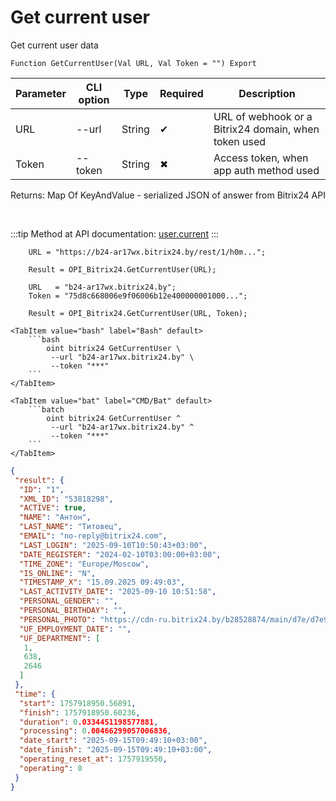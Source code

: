 ﻿---
sidebar_position: 1
description: Get current user and other functions to work with Bitrix24 in the Open Integration Package, a free open-source integration library for 1C:Enterprise 8, OneScript and CLI
keywords: [1C, 1С, 1С:Enterprise, 1С:Enterprise 8.3, API, Integration, Services, Exchange, OneScript, CLI, Bitrix24]
---


# Get current user
 Get current user data



`Function GetCurrentUser(Val URL, Val Token = "") Export`

  | Parameter | CLI option | Type | Required | Description |
  |-|-|-|-|-|
  | URL | --url | String | &#x2714; | URL of webhook or a Bitrix24 domain, when token used |
  | Token | --token | String | &#x2716; | Access token, when app auth method used |

  
  Returns:  Map Of KeyAndValue - serialized JSON of answer from Bitrix24 API

<br/>

:::tip
Method at API documentation: [user.current](https://dev.1c-bitrix.ru/rest_help/users/user_current.php)
:::
<br/>



```bsl title="1C:Enterprise/OneScript code example"
    URL = "https://b24-ar17wx.bitrix24.by/rest/1/h0m...";

    Result = OPI_Bitrix24.GetCurrentUser(URL);

    URL   = "b24-ar17wx.bitrix24.by";
    Token = "75d8c668006e9f06006b12e400000001000...";

    Result = OPI_Bitrix24.GetCurrentUser(URL, Token);
```
 

 <Tabs>
  
    <TabItem value="bash" label="Bash" default>
        ```bash
            oint bitrix24 GetCurrentUser \
             --url "b24-ar17wx.bitrix24.by" \
             --token "***"
        ```
    </TabItem>
  
    <TabItem value="bat" label="CMD/Bat" default>
        ```batch
            oint bitrix24 GetCurrentUser ^
             --url "b24-ar17wx.bitrix24.by" ^
             --token "***"
        ```
    </TabItem>
</Tabs>


```json title="Result"
{
 "result": {
  "ID": "1",
  "XML_ID": "53818298",
  "ACTIVE": true,
  "NAME": "Антон",
  "LAST_NAME": "Титовец",
  "EMAIL": "no-reply@bitrix24.com",
  "LAST_LOGIN": "2025-09-10T10:50:43+03:00",
  "DATE_REGISTER": "2024-02-10T03:00:00+03:00",
  "TIME_ZONE": "Europe/Moscow",
  "IS_ONLINE": "N",
  "TIMESTAMP_X": "15.09.2025 09:49:03",
  "LAST_ACTIVITY_DATE": "2025-09-10 10:51:58",
  "PERSONAL_GENDER": "",
  "PERSONAL_BIRTHDAY": "",
  "PERSONAL_PHOTO": "https://cdn-ru.bitrix24.by/b28528874/main/d7e/d7e99cf556e4ab676463dae2c00ddfbb/a7e0af6899300e3c684caeca5c334d81.jpg",
  "UF_EMPLOYMENT_DATE": "",
  "UF_DEPARTMENT": [
   1,
   638,
   2646
  ]
 },
 "time": {
  "start": 1757918950.56891,
  "finish": 1757918950.60236,
  "duration": 0.0334451198577881,
  "processing": 0.00466299057006836,
  "date_start": "2025-09-15T09:49:10+03:00",
  "date_finish": "2025-09-15T09:49:10+03:00",
  "operating_reset_at": 1757919550,
  "operating": 0
 }
}
```
